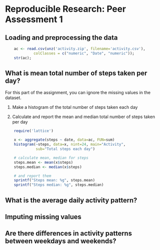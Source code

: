 # Reproducible Research: Peer Assessment 1


## Loading and preprocessing the data

```r
    ac <- read.csv(unz('activity.zip', filename='activity.csv'),
             colClasses = c("numeric", "Date", "numeric"));
    str(ac);

```



## What is mean total number of steps taken per day?

For this part of the assignment, you can ignore the missing values in the dataset.

1. Make a histogram of the total number of steps taken each day

2. Calculate and report the mean and median total number of steps taken per day

```r
    require('lattice')

    x <- aggregate(steps ~ date, data=ac, FUN=sum)
    histogram(~steps, data=x, nint=24, main="Activity",
              sub="Total steps each day")

    # calculate mean, median for steps
    steps.mean <- mean(x$steps)
    steps.median <- median(x$steps)

    # and report them
    sprintf("Steps mean: %g", steps.mean)
    sprintf("Steps median: %g", steps.median)

```

## What is the average daily activity pattern?



## Imputing missing values



## Are there differences in activity patterns between weekdays and weekends?
